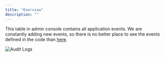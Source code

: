 ```yaml
---
title: "Overview"
description: ""
---
```


<Snippet file="enterprise-feature.mdx" />

This table in admin console contains all application events. We are constantly adding new events, so there is no better place to see the events defined in the code than [here](https://github.com/ensemble/ensemble/blob/main/packages/ee/shared/src/lib/audit-events/index.ts).

![Audit Logs](/resources/screenshots/audit-logs.png)
